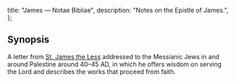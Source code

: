   title: "James — Notae Bibliae",
  description: "Notes on the Epistle of James.",
};

<Initial text="Epistle of James"/>

## Synopsis

A letter from [St. James the Less](/people/saints/james-the-less) addressed to the Messianic Jews in and around Palestine around 40–45 AD, in which he offers wisdom on serving the Lord and describes the works that proceed from faith.
